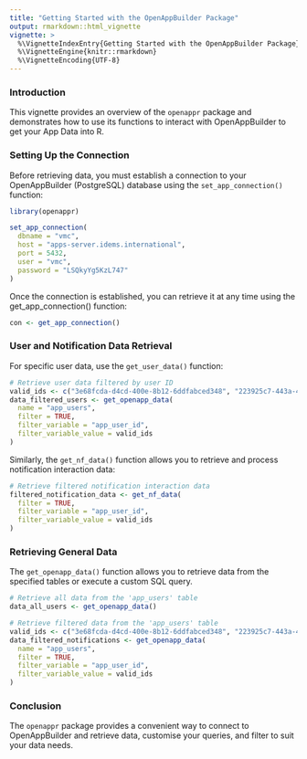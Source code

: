 ```yaml
---
title: "Getting Started with the OpenAppBuilder Package"
output: rmarkdown::html_vignette
vignette: >
  %\VignetteIndexEntry{Getting Started with the OpenAppBuilder Package}
  %\VignetteEngine{knitr::rmarkdown}
  %\VignetteEncoding{UTF-8}
---
```


### Introduction

This vignette provides an overview of the `openappr` package and demonstrates how to use its functions to interact with OpenAppBuilder to get your App Data into R.

### Setting Up the Connection

Before retrieving data, you must establish a connection to your OpenAppBuilder (PostgreSQL) database using the `set_app_connection()` function:

```r
library(openappr)

set_app_connection(
  dbname = "vmc",
  host = "apps-server.idems.international",
  port = 5432,
  user = "vmc",
  password = "LSQkyYg5KzL747"
)
```

Once the connection is established, you can retrieve it at any time using the get_app_connection() function:

```r
con <- get_app_connection()
```

### User and Notification Data Retrieval
For specific user data, use the `get_user_data()` function:

```r
# Retrieve user data filtered by user ID
valid_ids <- c("3e68fcda-d4cd-400e-8b12-6ddfabced348", "223925c7-443a-411c-aa2a-a394f991dd52")
data_filtered_users <- get_openapp_data(
  name = "app_users",
  filter = TRUE,
  filter_variable = "app_user_id",
  filter_variable_value = valid_ids
)
```

Similarly, the `get_nf_data()` function allows you to retrieve and process notification interaction data:

```r
# Retrieve filtered notification interaction data
filtered_notification_data <- get_nf_data(
  filter = TRUE,
  filter_variable = "app_user_id",
  filter_variable_value = valid_ids
)
```

### Retrieving General Data
The `get_openapp_data()` function allows you to retrieve data from the specified tables or execute a custom SQL query.

```r
# Retrieve all data from the 'app_users' table
data_all_users <- get_openapp_data()

# Retrieve filtered data from the 'app_users' table
valid_ids <- c("3e68fcda-d4cd-400e-8b12-6ddfabced348", "223925c7-443a-411c-aa2a-a394f991dd52")
data_filtered_notifications <- get_openapp_data(
  name = "app_users",
  filter = TRUE,
  filter_variable = "app_user_id",
  filter_variable_value = valid_ids
)
```

### Conclusion
The `openappr` package provides a convenient way to connect to OpenAppBuilder and retrieve data, customise your queries, and filter to suit your data needs.
